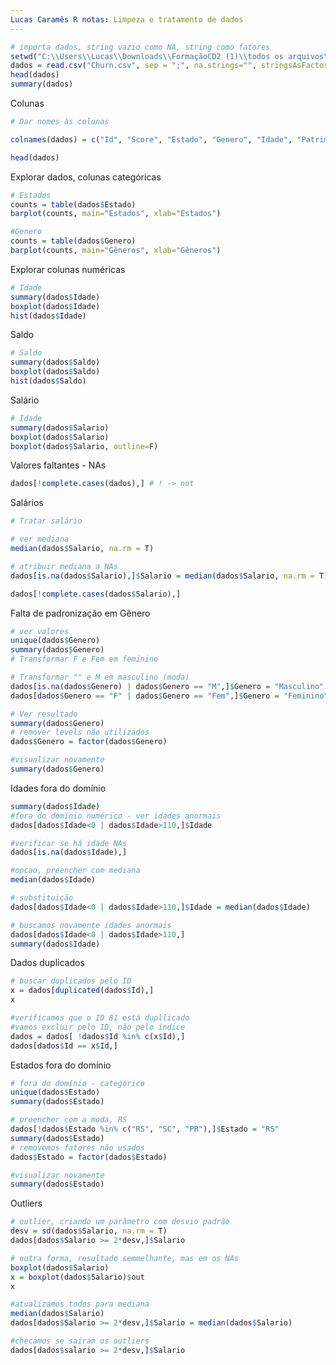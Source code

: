 ```yaml
---
Lucas Caramês R notas: Limpeza e tratamento de dados
---
```


```r
# importa dados, string vazio como NA, string como fatores
setwd("C:\\Users\\Lucas\\Downloads\\FormaçãoCD2 (1)\\todos os arquivos\\9.Prática em R\\dados")
dados = read.csv("Churn.csv", sep = ";", na.strings="", stringsAsFactors = T)
head(dados)
summary(dados)
```

Colunas
```r
# Dar nomes às colunas 

colnames(dados) = c("Id", "Score", "Estado", "Genero", "Idade", "Patrimonio", "Saldo", "Produtos", "TemCartCredito", "Ativo", "Salario", "Saiu")

head(dados)
```
Explorar dados, colunas categóricas
```r
# Estados
counts = table(dados$Estado)
barplot(counts, main="Estados", xlab="Estados")

#Genero
counts = table(dados$Genero)
barplot(counts, main="Gêneros", xlab="Gêneros")
```
Explorar colunas numéricas

```r
# Idade
summary(dados$Idade)
boxplot(dados$Idade)
hist(dados$Idade)
```
Saldo
```r
# Saldo
summary(dados$Saldo)
boxplot(dados$Saldo)
hist(dados$Saldo)
``` 
Salário
```r
# Idade
summary(dados$Salario)
boxplot(dados$Salario)
boxplot(dados$Salario, outline=F)
``` 

Valores faltantes - NAs
```r

dados[!complete.cases(dados),] # ! -> not
``` 
Salários
```r
# Tratar salário

# ver mediana
median(dados$Salario, na.rm = T)

# atribuir mediana a NAs
dados[is.na(dados$Salario),]$Salario = median(dados$Salario, na.rm = T)

dados[!complete.cases(dados$Salario),]
``` 
Falta de padronização em Gênero
```r
# ver valores
unique(dados$Genero)
summary(dados$Genero)
# Transformar F e Fem em feminino

# Transformar "" e M em masculino (moda)
dados[is.na(dados$Genero) | dados$Genero == "M",]$Genero = "Masculino"
dados[dados$Genero == "F" | dados$Genero == "Fem",]$Genero = "Feminino"

# Ver resultado
summary(dados$Genero)
# remover levels não utilizados
dados$Genero = factor(dados$Genero)

#visualizar novamente 
summary(dados$Genero)
``` 

Idades fora do domínio
```r
summary(dados$Idade)
#fora do domínio numérico - ver idades anormais
dados[dados$Idade<0 | dados$Idade>110,]$Idade

#verificar se há idade NAs
dados[is.na(dados$Idade),]

#opcao, preencher com mediana
median(dados$Idade)

# substituição
dados[dados$Idade<0 | dados$Idade>110,]$Idade = median(dados$Idade)

# buscamos novamente idades anormais
dados[dados$Idade<0 | dados$Idade>110,]
summary(dados$Idade)
``` 

Dados duplicados
```r
# buscar duplicados pelo ID
x = dados[duplicated(dados$Id),]
x

#verificamos que o ID 81 está dupllicado
#vamos excluir pelo ID, não pelo índice
dados = dados[ !dados$Id %in% c(x$Id),]
dados[dados$Id == x$Id,]
```
Estados fora do domínio
```r
# fora do domínio - categórico
unique(dados$Estado)
summary(dados$Estado)

# preencher com a moda, RS
dados[!dados$Estado %in% c("RS", "SC", "PR"),]$Estado = "RS"
summary(dados$Estado)
# removemos fatores não usados
dados$Estado = factor(dados$Estado)

#visualizar novamente
summary(dados$Estado)
``` 
Outliers
```r
# outlier, criando um parâmetro com desvio padrão
desv = sd(dados$Salario, na.rm = T)
dados[dados$Salario >= 2*desv,]$Salario

# outra forma, resultado semmelhante, mas em os NAs
boxplot(dados$Salario)
x = boxplot(dados$Salario)$out
x

#atualizamos todos para mediana
median(dados$Salario)
dados[dados$Salario >= 2*desv,]$Salario = median(dados$Salario)

#checamos se saíram os outliers
dados[dados$salario >= 2*desv,]$Salario
``` 